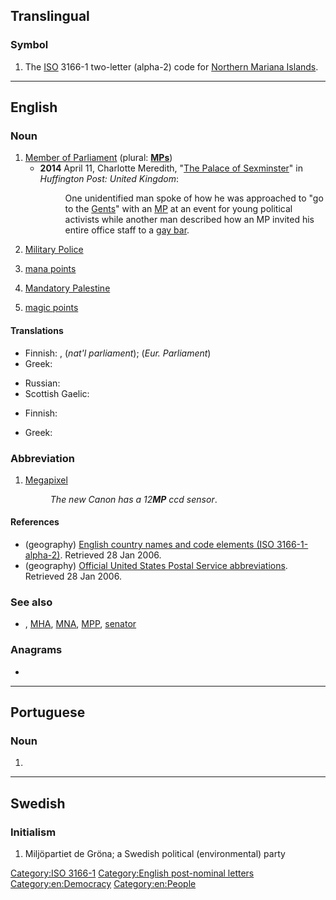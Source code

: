 {{also|mp|Mp|.mp|m.p.|M-p}}
==Translingual==

===Symbol===
{{head|mul|symbol}}

# The [[ISO]] 3166-1 two-letter (alpha-2) code for [[Northern Mariana Islands]].

[[Category:ISO 3166-1]]

----

==English==
{{wikipedia}}

===Noun===
{{en-noun|~}}

# [[Member of Parliament]] (plural: '''[[MPs]]''')
#* '''2014''' April 11, Charlotte Meredith, "[http://www.huffingtonpost.co.uk/2014/04/11/sexual-harassment-parliament-_n_5130551.html The Palace of Sexminster]" in ''Huffington Post: United Kingdom'':
#*: One unidentified man spoke of how he was approached to "go to the [[gents|Gents]]" with an [[MP]] at an event for young political activists while another man described how an MP invited his entire office staff to a [[gay bar]].
# {{lb|en|military}} [[military police|Military Police]]
# {{lb|en|fantasy|_|RPG|fantasy|_|board games|fantasy|_|video games}} [[mana points]]
# {{lb|en|geography}} [[Mandatory Palestine]]
# {{lb|en|fantasy|_|RPG|fantasy|_|board games|fantasy|_|video games}} [[magic points]]

====Translations====
{{trans-top|Member of Parliament}}
* Finnish: {{t|fi|kansaned.}}, {{t|fi|kans.ed.}} (''nat'l parliament''); {{t+|fi|MEP}} (''Eur. Parliament'')
* Greek: {{t+|el|βουλευτής|m|f|sc=Grek}}
{{trans-mid}}
* Russian: {{t+|ru|нарде́п|m}} {{qualifier|people's deputy in Russia}}
* Scottish Gaelic: {{t|gd|BP}}
{{trans-bottom}}

{{trans-top|Military Police}}
* Finnish: {{t|fi|SP}}
{{trans-mid}}
* Greek: {{t|el|ΣΝ|sc=Grek}}
{{trans-bottom}}

===Abbreviation===
{{rfc-header|Abbreviation}}
{{head|en|abbreviation}}

# [[megapixel|Megapixel]]
#: ''The new Canon has a 12'''MP''' ccd sensor''.

====References====
* (geography) [http://www.iso.ch/iso/en/prods-services/iso3166ma/02iso-3166-code-lists/list-en1.html English country names and code elements (ISO 3166-1-alpha-2)]. Retrieved 28 Jan 2006.
* (geography) [http://www.usps.com/ncsc/lookups/abbreviations.html Official United States Postal Service abbreviations]. Retrieved 28 Jan 2006.

===See also===
* {{sense|parliament}} {{l|en|MLA}}, [[MHA]], [[MNA]], [[MPP]], [[senator]]

===Anagrams===
* {{anagrams|en|P.M.|PM|p.m.|pm}}

[[Category:English post-nominal letters]]
[[Category:en:Democracy]]

----

==Portuguese==

===Noun===
{{pt-noun|f|s}}

# {{initialism of|medida provisória|lang=pt}}

----

==Swedish==

===Initialism===
{{rfc-header|Initialism}}
{{head|sv|initialism}}

# Miljöpartiet de Gröna; a Swedish political (environmental) party

[[Category:en:People]]